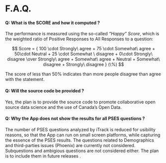 

F.A.Q. {data-orientation=rows, data-navmenu="Help"}
=====================================  


#### Q: What is the SCORE and how it computed ?


 The performance is measured using the so-called *"Happy" Score*, which is the weighted ratio of Positive Responses to All Responses to a question: 
 
 <!-- The Score is computed as assigning a score of 100 to the most positive response category, 75 to the second most positive response category, 50 for the middle response category, 25 to the second most negative response option, and 0 to the most negative response option.  -->

$$ Score  = { 100 \cdot Strongly\ agree  + 75 \cdot Somewhat\ agree + 50\cdot Neutral + 25 \cdot Somewhat \ disagree + 0\cdot Strongly\ disagree \over 
Strongly\ agree  + Somewhat\ agree  + Neutral + Somewhat\ disagree + Strongly\ disagree  } (\%) $$


The score of less than 50% indicates than more people disagree than agree with the statement.


#### Q: Will the source code be provided ?

Yes, the plan is to provide the source code to promote collaborative open source data science and the use of  Canada's Open Data.


<!-- #### Q: These are not all PSES questions. Will results to other questions be shown as well ? -->
#### Q: Why the App does not show the results for all PSES questions ?

<!-- The questions are chosen to be representative of employees attitude towards their employers:( ) 
The iTrack App is designed specifically to measure and compare the performance of reponses related to the employer performance, as measured by the level of "happiness" of its employee, measured scale,i.e. ranging -->

The number of PSES questions analyzed by iTrack is reduced for usibility reasons, so that the App can run on small screen  platforms, while capturing the essence of the PSES results.
<!-- specifically those related the Organizational culture and performance.  -->
The questions related to Demographics and third-parties issues (Phoenix) are currently not considered.
Subquestions and ambigious questions are not considered either.
The plan is to include them in future releases . 



<!-- #### Q: May new features be added or other data-sets analyzed? -->

<!-- Yes. Please submit your request to Developer. -->
<!-- Any ideas on how to improve the App and which other data-sets to process are welcome. -->
<!-- For any ideas on how to improve the App, or should you have a need to visualize or process any other data-set, Please contact the developer.  -->


